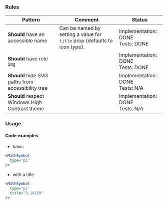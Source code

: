 ### Rules

| Pattern                                           | Comment                                                                   | Status                                |
| ------------------------------------------------- | ------------------------------------------------------------------------- | ------------------------------------- |
| **Should** have an accessible name                | Can be named by setting a value for `title` prop (defaults to icon type). | Implementation: DONE<br />Tests: DONE |
| **Should** have role `img`                        |                                                                           | Implementation: DONE<br />Tests: DONE |
| **Should** hide SVG paths from accessibility tree |                                                                           | Implementation: DONE<br />Tests: N/A  |
| **Should** respect Windows High Contrast theme    |                                                                           | Implementation: DONE<br />Tests: N/A  |

### Usage

#### Code examples

- basic

<!-- prettier-ignore -->
```jsx
<MathSymbol
  type="pi"
/>
```

- with a title

<!-- prettier-ignore -->
```jsx
<MathSymbol
  type="pi"
  title="3.14159"
/>
```
